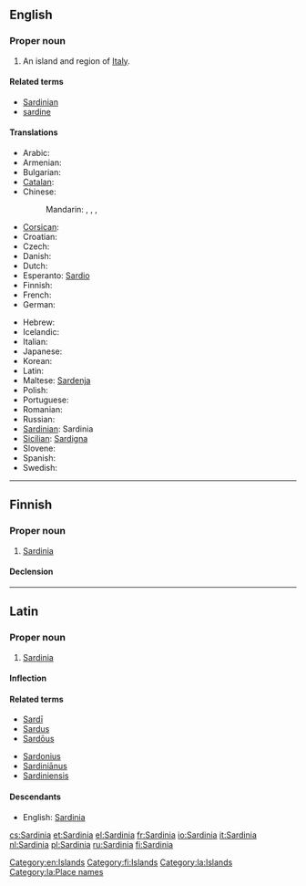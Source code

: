 ==English==
{{wikipedia}}

===Proper noun===
{{en-proper noun}}

# An island and region of [[Italy]].

====Related terms====
* [[Sardinian]]
* [[sardine]]

====Translations====
{{trans-top|island of Italy}}
* Arabic: {{t|ar|سردينيا|f|tr=sardiinya}}
* Armenian: {{t-|hy|Սարդինիա|tr=Sardinia}}
* Bulgarian: {{t+|bg|Сардиния}}
* [[Catalan]]: {{t|ca|Sardenya }}
* Chinese:
*: Mandarin: {{t|cmn|薩丁島|sc=Hani}}, {{t|cmn|萨丁岛|tr=Sàdīng dǎo|sc=Hani}}, {{t|cmn|撒丁島|sc=Hani}}, {{t|cmn|撒丁岛|tr=Sādīng dǎo|sc=Hani}}
* [[Corsican]]: {{t|co|Sardegna}}
* Croatian: {{t|hr|Sardinija|f}}
* Czech: {{t|cs|Sardinie|f}}
* Danish: {{t-|da|Sardinien}}
* Dutch: {{t+|nl|Sardinië|n}}
* Esperanto: [[Sardio]]
* Finnish: {{t+|fi|Sardinia}}
* French: {{t+|fr|Sardaigne|f}}
* German: {{t+|de|Sardinien|n}}
{{trans-mid}}
* Hebrew: {{t|he|סרדיניה}}
* Icelandic: {{t|is|Sardinía|f}}
* Italian: {{t+|it|Sardegna|f}}
* Japanese: {{t|ja|サルディニア島|tr=Sarudinia-tō}}
* Korean: {{t|ko|사르데냐|tr=Sareudenya}}
* Latin: {{t-|la|Sardinia|f}}
* Maltese: [[Sardenja]]
* Polish: {{t+|pl|Sardynia|f}}
* Portuguese: {{t|pt|Sardenha}}
* Romanian: {{t-|ro|Sardinia|f}}
* Russian: {{t+|ru|Сардиния|f|tr=Sardínija}}
* [[Sardinian]]: Sardinia {{f}}
* [[Sicilian]]: [[Sardigna]] {{f}}
* Slovene: {{t+|sl|Sardinija|f}}
* Spanish: {{t+|es|Cerdeña|f}}
* Swedish: {{t-|sv|Sardinien}}
{{trans-bottom}}

[[Category:en:Islands]]

----

==Finnish==

===Proper noun===
{{head|fi|proper noun}}

# [[#English|Sardinia]]

====Declension====
{{fi-decl-kulkija|Sardini|nopl=1}}

[[Category:fi:Islands]]

----

==Latin==

===Proper noun===
{{la-proper noun|Sardinia|Sardiniae|Sardiniae|f|first}}

# [[#English|Sardinia]]

====Inflection====
{{la-decl-1st-loc|Sardini}}

====Related terms====
{{top2}}
* [[Sardi|Sardī]]
* [[Sardus]]
* [[Sardous|Sardōus]]
{{mid2}}
* [[Sardonius]]
* [[Sardinianus|Sardiniānus]]
* [[Sardiniensis]]
{{bottom}}

====Descendants====
* English: [[#English|Sardinia]]

[[Category:la:Islands]]
[[Category:la:Place names]]

[[cs:Sardinia]]
[[et:Sardinia]]
[[el:Sardinia]]
[[fr:Sardinia]]
[[io:Sardinia]]
[[it:Sardinia]]
[[nl:Sardinia]]
[[pl:Sardinia]]
[[ru:Sardinia]]
[[fi:Sardinia]]